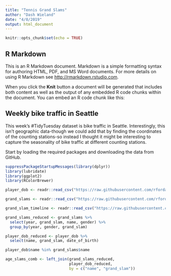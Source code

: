 ```yaml
---
title: "Tennis Grand Slams"
author: "Dash Wieland"
date: "4/8/2019"
output: html_document
---
```


```r
knitr::opts_chunk$set(echo = TRUE)
```

## R Markdown

This is an R Markdown document. Markdown is a simple formatting syntax for authoring HTML, PDF, and MS Word documents. For more details on using R Markdown see <http://rmarkdown.rstudio.com>.

When you click the **Knit** button a document will be generated that includes both content as well as the output of any embedded R code chunks within the document. You can embed an R code chunk like this:

## Weekly bike traffic in Seattle
This week's #TidyTuesday dataset is bike traffic in Seattle. Interestingly, 
this isn't geographic data-though we could add that by finding the coordinates
of the counting stations-so instead I thought it might be interesting to
capture the seasonality of bike traffic at different counting stations. 

Start by loading the required packages and downloading the data from GitHub. 

```r
suppressPackageStartupMessages(library(dplyr))
library(lubridate)
library(ggplot2)
library(RColorBrewer)
```

```r
player_dob <- readr::read_csv("https://raw.githubusercontent.com/rfordatascience/tidytuesday/master/data/2019/2019-04-09/player_dob.csv")

grand_slams <- readr::read_csv("https://raw.githubusercontent.com/rfordatascience/tidytuesday/master/data/2019/2019-04-09/grand_slams.csv")

grand_slam_timeline <- readr::read_csv("https://raw.githubusercontent.com/rfordatascience/tidytuesday/master/data/2019/2019-04-09/grand_slam_timeline.csv")
```


```r
grand_slams_reduced <- grand_slams %>% 
  select(year, grand_slam, name, gender) %>%
  group_by(year, gender, grand_slam)  
```

```r
player_dob_reduced <- player_dob %>%
  select(name, grand_slam, date_of_birth) 
```

```r
player_dob$name %in% grand_slams$name
```

```r
age_slams_comb <- left_join(grand_slams_reduced,
                            player_dob_reduced,
                            by = c("name", "grand_slam"))
```



```r

```

